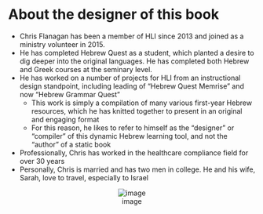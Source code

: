 # About the designer of this book {-}

* Chris Flanagan has been a member of HLI since 2013 and joined as a ministry volunteer in 2015.
* He has completed Hebrew Quest as a student, which planted a desire to dig deeper into the original languages. He has completed both Hebrew and Greek courses at the seminary level.
* He has worked on a number of projects for HLI from an instructional design standpoint, including leading of "Hebrew Quest Memrise" and now "Hebrew Grammar Quest"
    * This work is simply a compilation of many various first-year Hebrew resources, which he has knitted together to present in an original and engaging format
    * For this reason, he likes to refer to himself as the "designer" or "compiler" of this dynamic Hebrew learning tool, and not the "author" of a static book
* Professionally, Chris has worked in the healthcare compliance field for over 30 years
* Personally, Chris is married and has two men in college.  He and his wife, Sarah, love to travel, especially to Israel

<center>
![image](images/cf.jpg) 
</center>
